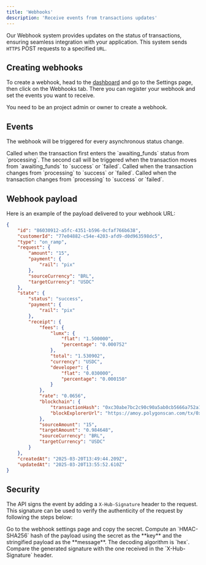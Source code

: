 ```yaml
---
title: 'Webhooks'
description: 'Receive events from transactions updates'
---
```


Our Webhook system provides updates on the status of transactions, ensuring seamless integration with your application. This system sends `HTTPS` POST requests to a specified `URL`.

## Creating webhooks

To create a webhook, head to the [dashboard](https://dashboard.lumx.io/) and go to the Settings page, then click on the Webhooks tab. There you can register your webhook and set the events you want to receive.

<Note>You need to be an project admin or owner to create a webhook.</Note>

## Events

The webhook will be triggered for every asynchronous status change.

<Tabs>
	<Tab title='On-ramp'>
		Called when the transaction first enters the `awaiting_funds` status from
		`processing`. The second call will be triggered when the transaction moves
		from `awaiting_funds` to `success` or `failed`.
	</Tab>
	<Tab title='Off-ramp'>
		Called when the transaction changes from `processing` to `success` or
		`failed`.
	</Tab>
	<Tab title='Transfer'>
		Called when the transaction changes from `processing` to `success` or
		`failed`.
	</Tab>
</Tabs>

## Webhook payload

Here is an example of the payload delivered to your webhook URL:

```json
{
	"id": "86030912-a5fc-4351-b596-0cfaf766b638",
	"customerId": "77e04882-c54e-4203-afd9-d0d963598dc5",
	"type": "on_ramp",
	"request": {
		"amount": "15",
		"payment": {
			"rail": "pix"
		},
		"sourceCurrency": "BRL",
		"targetCurrency": "USDC"
	},
	"state": {
		"status": "success",
		"payment": {
			"rail": "pix"
		},
		"receipt": {
			"fees": {
				"lumx": {
					"flat": "1.500000",
					"percentage": "0.000752"
				},
				"total": "1.530902",
				"currency": "USDC",
				"developer": {
					"flat": "0.030000",
					"percentage": "0.000150"
				}
			},
			"rate": "0.0656",
			"blockchain": {
				"transactionHash": "0xc30abe7bc2c90c90a5ab0cb5666a752a1d87c811ac8e24aa031037bb9df23b68",
				"blockExplorerUrl": "https://amoy.polygonscan.com/tx/0xc30abe7bc2c90c90a5ab0cb5666a752a1d87c811ac8e24aa031037bb9df23b68"
			},
			"sourceAmount": "15",
			"targetAmount": "0.984648",
			"sourceCurrency": "BRL",
			"targetCurrency": "USDC"
		}
	},
	"createdAt": "2025-03-20T13:49:44.209Z",
	"updatedAt": "2025-03-20T13:55:52.610Z"
}
```

## Security

The API signs the event by adding a `X-Hub-Signature` header to the request. This signature can be used to verify the authenticity of the request by following the steps below:

<Steps>
	<Step title='First Step'>
		Go to the webhook settings page and copy the secret.
	</Step>
	<Step title='Second Step'>
		Compute an `HMAC-SHA256` hash of the payload using the secret as the **key**
		and the stringified payload as the **message**. The decoding algorithm is
		`hex`.
	</Step>
	<Step title='Third Step'>
		Compare the generated signature with the one received in the
		`X-Hub-Signature` header.
	</Step>
</Steps>
